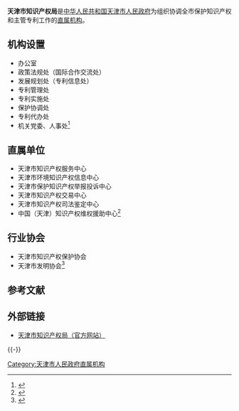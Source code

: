 {{Infobox PRCG
|机构名称=天津市知识产权局
|标志1=Red star.svg
|标志1说明=[[s:国务院关于国家行政机关和企业事业单位社会团体印章管理的规定|1999年规定]]：[[印章|印章]][[直径|直径]]?厘米，中央刊[[五角星|五角星]]，由[[天津市人民政府|天津市人民政府]]制发。
|职位1=局长
|人员1=何志敏
|职位2=副局长
|人员2=郭明
|人数2=1
|成立时间=
|上级机构=[[天津市人民政府|天津市人民政府]]
|机构类型=[[天津市人民政府直属机构|天津市人民政府直属机构]]
|行政级别=正地厅级
|地址1=[[天津市|天津市]][[南开区|南开区]]华苑产业区华天道6号
|网站=天津市知识产权局
|网址=http://www.tjipo.gov.cn/
}}

'''天津市知识产权局'''是[[中华人民共和国|中华人民共和国]][[天津市人民政府|天津市人民政府]]为组织协调全市保护知识产权和主管专利工作的[[天津市人民政府直属机构|直属机构]]。

==机构设置==
*办公室
*政策法规处（国际合作交流处）
*发展规划处（专利信息处）
*专利管理处
*专利实施处
*保护协调处
*专利代办处
*机关党委、人事处<ref>{{Cite web |url=http://www.tjipo.gov.cn/zwxx/zzjg/jg/ |title=天津市知识产权局机构设置 |access-date=2010-02-06 |archive-date=2010-12-04 |archive-url=https://web.archive.org/web/20101204001700/http://www.tjipo.gov.cn/zwxx/zzjg/jg/ |dead-url=yes }}</ref>

==直属单位==
*天津市知识产权服务中心
*天津市环境知识产权信息中心
*天津市保护知识产权举报投诉中心
*天津市知识产权交易中心
*天津市知识产权司法鉴定中心
*中国（天津）知识产权维权援助中心<ref>{{Cite web |url=http://www.tjipo.gov.cn/zwxx/zzjg/jg/ |title=天津市知识产权局直属单位 |access-date=2010-02-06 |archive-date=2010-12-04 |archive-url=https://web.archive.org/web/20101204001700/http://www.tjipo.gov.cn/zwxx/zzjg/jg/ |dead-url=yes }}</ref>

==行业协会==
*天津市知识产权保护协会
*天津市发明协会<ref>{{Cite web |url=http://www.tjipo.gov.cn/zwxx/zzjg/jg/ |title=天津市知识产权局行业协会 |access-date=2010-02-06 |archive-date=2010-12-04 |archive-url=https://web.archive.org/web/20101204001700/http://www.tjipo.gov.cn/zwxx/zzjg/jg/ |dead-url=yes }}</ref>

==参考文献==
{{Reflist}}

==外部链接==
*[https://web.archive.org/web/20100123032641/http://www.tjipo.gov.cn/ 天津市知识产权局（官方网站）]

{{-}}
{{天津市人民政府}}

[[Category:天津市人民政府直属机构|Category:天津市人民政府直属机构]]